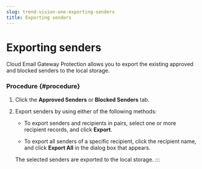 ```yaml
---
slug: trend-vision-one-exporting-senders
title: Exporting senders
---
```

# Exporting senders

Cloud Email Gateway Protection allows you to export the existing approved and blocked senders to the local storage.

### Procedure {#procedure}

1.  Click the **Approved Senders** or **Blocked Senders** tab.

2.  Export senders by using either of the following methods:

    - To export senders and recipients in pairs, select one or more recipient records, and click **Export**.

    - To export all senders of a specific recipient, click the recipient name, and click **Export All** in the dialog box that appears.

    The selected senders are exported to the local storage.
:::
